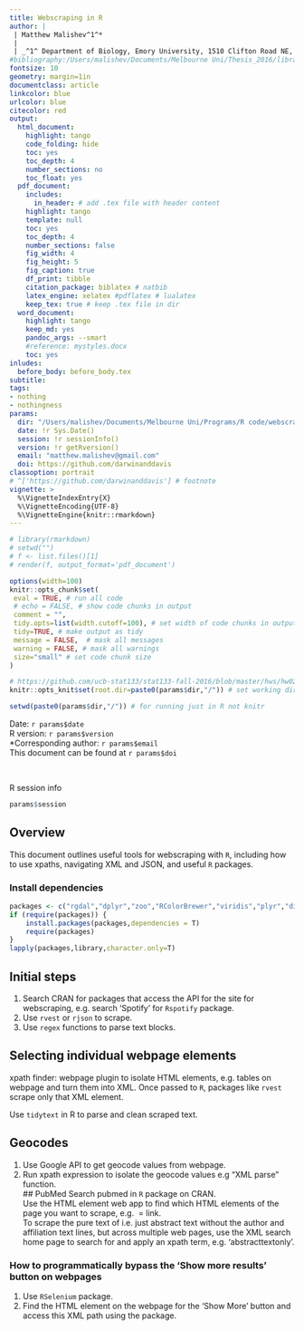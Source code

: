 ```yaml
---
title: Webscraping in R  
author: |
 | Matthew Malishev^1^* 
 |  
 | _^1^ Department of Biology, Emory University, 1510 Clifton Road NE, Atlanta, GA, USA, 30322_
#bibliography:/Users/malishev/Documents/Melbourne Uni/Thesis_2016/library.bib
fontsize: 10
geometry: margin=1in
documentclass: article
linkcolor: blue
urlcolor: blue
citecolor: red
output:
  html_document:
    highlight: tango
    code_folding: hide
    toc: yes
    toc_depth: 4
    number_sections: no
    toc_float: yes
  pdf_document:
    includes:
      in_header: # add .tex file with header content
    highlight: tango
    template: null
    toc: yes
    toc_depth: 4
    number_sections: false
    fig_width: 4
    fig_height: 5
    fig_caption: true
    df_print: tibble 
    citation_package: biblatex # natbib
    latex_engine: xelatex #pdflatex # lualatex
    keep_tex: true # keep .tex file in dir 
  word_document:
    highlight: tango
    keep_md: yes
    pandoc_args: --smart
    #reference: mystyles.docx
    toc: yes
inludes:
  before_body: before_body.tex
subtitle: 
tags:
- nothing
- nothingness
params: 
  dir: "/Users/malishev/Documents/Melbourne Uni/Programs/R code/webscraping"
  date: !r Sys.Date()
  session: !r sessionInfo()  
  version: !r getRversion()
  email: "matthew.malishev@gmail.com"
  doi: https://github.com/darwinanddavis
classoption: portrait
# ^['https://github.com/darwinanddavis'] # footnote
vignette: >
  %\VignetteIndexEntry{X}
  %\VignetteEncoding{UTF-8}
  %\VignetteEngine{knitr::rmarkdown}
---
```


<script type="text/x-mathjax-config">
  MathJax.Hub.Config({ TeX: { equationNumbers: {autoNumber: "all"} } });
</script>

```r
# library(rmarkdown)
# setwd("")
# f <- list.files()[1]
# render(f, output_format='pdf_document')
```

```r
options(width=100)
knitr::opts_chunk$set(
 eval = TRUE, # run all code
 # echo = FALSE, # show code chunks in output 
 comment = "",
 tidy.opts=list(width.cutoff=100), # set width of code chunks in output
 tidy=TRUE, # make output as tidy
 message = FALSE,  # mask all messages
 warning = FALSE, # mask all warnings 
 size="small" # set code chunk size
)

# https://github.com/ucb-stat133/stat133-fall-2016/blob/master/hws/hw02-tables-ggplot.Rmd
knitr::opts_knit$set(root.dir=paste0(params$dir,"/")) # set working dir

setwd(paste0(params$dir,"/")) # for running just in R not knitr
```

\newpage   

Date: `r params$date`  
R version: `r params$version`  
*Corresponding author: `r params$email`  
This document can be found at `r params$doi`  

\  

R session info 

```r
params$session
```      

\newpage  

## Overview

This document outlines useful tools for webscraping with `R`, including how to use xpaths, navigating XML and JSON, and useful `R` packages.    

### Install dependencies
```r
packages <- c("rgdal","dplyr","zoo","RColorBrewer","viridis","plyr","digitize","jpeg","devtools","imager","dplyr","ggplot2","ggridges","ggjoy","ggthemes","svDialogs","data.table","tibble","extrafont","sp")   
if (require(packages)) {
    install.packages(packages,dependencies = T)
    require(packages)
}
lapply(packages,library,character.only=T)
```


## Initial steps  
1. Search CRAN for packages that access the API for the site for webscraping, e.g. search 'Spotify' for `Rspotify` package.  
2. Use `rvest` or `rjson` to scrape.    
3. Use `regex` functions to parse text blocks.  


## Selecting individual webpage elements  

xpath finder: webpage plugin to isolate HTML elements, e.g. tables on webpage and turn them into XML. Once passed to `R`, packages like `rvest` scrape only that XML element. 

Use `tidytext` in R to parse and clean scraped text.    

## Geocodes  
1. Use Google API to get geocode values from webpage.  
2. Run xpath expression to isolate the geocode values e.g "XML parse" function.  
## PubMed 
Search pubmed in `R` package on CRAN.  
Use the HTML element web app to find which HTML elements of the page you want to scrape, e.g. <a> = link.  
To scrape the pure text of i.e. just abstract text without the author and affiliation text lines, but across multiple web pages, use the XML search home page to search for and apply an xpath term, e.g. 'abstracttextonly'.  

### How to programmatically bypass the 'Show more results' button on webpages  
1. Use `RSelenium` package.  
2. Find the HTML element on the webpage for the 'Show More' button and access this XML path using the package.    









